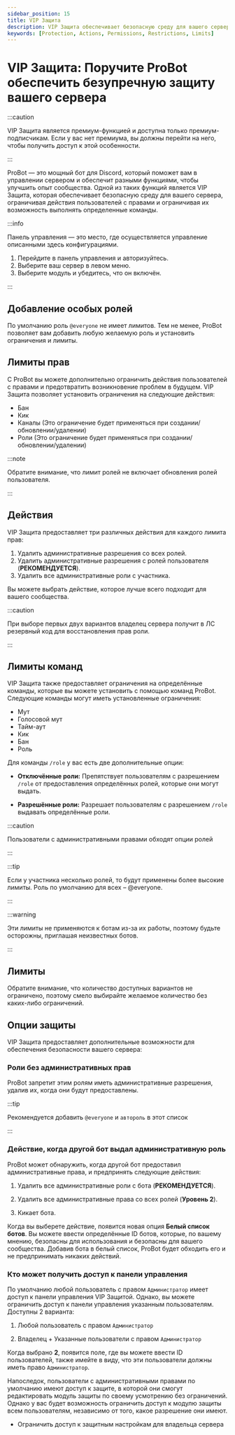 ```yaml
---
sidebar_position: 15
title: VIP Защита
description: VIP Защита обеспечивает безопасную среду для вашего сервера, ограничивая действия пользователей с правами и ограничивая их возможность выполнять определённые команды и действия.
keywords: [Protection, Actions, Permissions, Restrictions, Limits]
---
```


# VIP Защита: Поручите ProBot обеспечить безупречную защиту вашего сервера

:::caution 

VIP Защита является премиум-функцией и доступна только премиум-подписчикам. Если у вас нет премиума, вы должны перейти на него, чтобы получить доступ к этой особенности.

:::

ProBot — это мощный бот для Discord, который поможет вам в управлении сервером и обеспечит разными функциями, чтобы улучшить опыт сообщества. Одной из таких функций является VIP Защита, которая обеспечивает безопасную среду для вашего сервера, ограничивая действия пользователей с правами и ограничивая их возможность выполнять определенные команды.

:::info

Панель управления — это место, где осуществляется управление описанными здесь конфигурациями.

1. Перейдите в панель управления и авторизуйтесь. 
2. Выберите ваш сервер в левом меню.
3. Выберите модуль и убедитесь, что он включён. 

:::

## Добавление особых ролей

По умолчанию роль `@everyone` не имеет лимитов. Тем не менее, ProBot позволяет вам добавить любую желаемую роль и установить ограничения и лимиты.

## Лимиты прав

С ProBot вы можете дополнительно ограничить действия пользователей с правами и предотвратить возникновение проблем в будущем. VIP Защита позволяет установить ограничения на следующие действия:

- Бан
- Кик
- Каналы (Это ограничение будет применяться при создании/обновлении/удалении) 
- Роли (Это ограничение будет применяться при создании/обновлении/удалении)

:::note 

Обратите внимание, что лимит ролей не включает обновления ролей пользователя.

:::

## Действия

VIP Защита предоставляет три различных действия для каждого лимита прав:

1. Удалить административные разрешения со всех ролей. 
2. Удалить административные разрешения с ролей пользователя (**РЕКОМЕНДУЕТСЯ**). 
3. Удалить все административные роли с участника. 

Вы можете выбрать действие, которое лучше всего подходит для вашего сообщества.

:::caution

При выборе первых двух вариантов владелец сервера получит в ЛС резервный код для восстановления прав роли.

:::

## Лимиты команд

VIP Защита также предоставляет ограничения на определённые команды, которые вы можете установить с помощью команд ProBot. Следующие команды могут иметь установленные ограничения:

- Мут
- Голосовой мут
- Тайм-аут
- Кик
- Бан
- Роль

Для команды `/role` у вас есть две дополнительные опции:

- **Отключённые роли:** Препятствует пользователям с разрешением `/role` от предоставления определённых ролей, которые они могут выдать.

- **Разрешённые роли:** Разрешает пользователям с разрешением `/role` выдавать определённые роли.

:::caution

Пользователи с административными правами обходят опции ролей

:::

:::tip

Если у участника несколько ролей, то будут применены более высокие лимиты. Роль по умолчанию для всех – @everyone.

:::

:::warning

Эти лимиты не применяются к ботам из-за их работы, поэтому будьте осторожны, приглашая неизвестных ботов.

:::

## Лимиты

Обратите внимание, что количество доступных вариантов не ограничено, поэтому смело выбирайте желаемое количество без каких-либо ограничений.

## Опции защиты

VIP Защита предоставляет дополнительные возможности для обеспечения безопасности вашего сервера:

### Роли без административных прав

ProBot запретит этим ролям иметь административные разрешения, удалив их, когда они будут предоставлены.

:::tip

Рекомендуется добавить `@everyone` и `автороль` в этот список

:::

### Действие, когда другой бот выдал административную роль

ProBot может обнаружить, когда другой бот предоставил административные права, и предпринять следующие действия:

1. Удалить все административные роли с бота (**РЕКОМЕНДУЕТСЯ**). 

2. Удалить все административные права со всех ролей (**Уровень 2**).

3. Кикает бота.

Когда вы выберете действие, появится новая опция **Белый список ботов**. Вы можете ввести определённые ID ботов, которые, по вашему мнению, безопасны для использования и безопасны для вашего сообщества. Добавив бота в белый список, ProBot будет обходить его и не предпринимать никаких действий.

### Кто может получить доступ к панели управления

По умолчанию любой пользователь с правом `Администратор` имеет доступ к панели управления VIP Защитой. Однако, вы можете ограничить доступ к панели управления указанным пользователям. Доступны 2 варианта:

1. Любой пользователь с правом `Администратор`

2. Владелец + Указанные пользователи с правом `Администратор`

Когда выбрано **2**, появится поле, где вы можете ввести ID пользователей, также имейте в виду, что эти пользователи должны иметь право `Администратор`.

Напоследок, пользователи с административными правами по умолчанию имеют доступ к защите, в которой они смогут редактировать модуль защиты по своему усмотрению без ограничений. Однако у вас будет возможность ограничить доступ к модулю защиты всем пользователям, независимо от того, какое разрешение они имеют. 

- Ограничить доступ к защитным настройкам для владельца сервера


